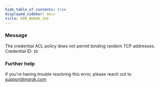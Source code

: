 ```yaml
---
hide_table_of_contents: true
displayed_sidebar: docs
title: ERR_NGROK_356
---
```


### Message

The credential ACL policy does not permit binding random TCP addresses.
Credential ID: `ID`

<ErrorDetails />

### Further help

If you're having trouble resolving this error, please reach out to [support@ngrok.com](mailto:support@ngrok.com?subject=Help%20with%20ERR_NGROK_356)
